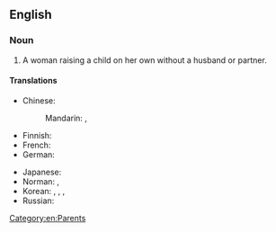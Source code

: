 ==English==

===Noun===
{{en-noun|head=[[single]] [[mother]]}}

# A woman raising a child on her own without a husband or partner.

====Translations====
{{trans-top|a woman raising a child on her own}}
* Chinese:
*: Mandarin: {{t|cmn|[[單身]][[母親]]|sc=Hani}}, {{t|cmn|[[单身]][[母亲]]|tr=dānshēn mǔqīn|sc=Hani}}
* Finnish: {{t|fi|yksinhuoltajaäiti}}
* French: {{t+|fr|mère célibataire|f}}
* German: {{t|de|alleinerziehende Mutter|f}}
{{trans-mid}}
* Japanese: {{t|ja|シングルマザー|tr=shinguru mazā|sc=Jpan}}
* Norman: {{t|nrf|méthe sîndguliéthe|f}}, {{t|nrf|méthe à san tout seu|f}}
* Korean: {{t+|ko|미혼모|sc=Kore}}, {{t|ko|싱글머더|sc=Kore}}, {{t|ko|싱글맘|sc=Kore}}, {{t|ko|싱글마마|sc=Kore}}
* Russian: {{t|ru|мать-одино́чка|f|sc=Cyrl}}
{{trans-bottom}}

[[Category:en:Parents]]